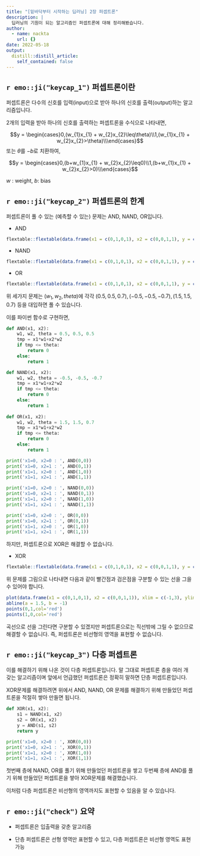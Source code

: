 ```yaml
---
title: "[밑바닥부터 시작하는 딥러닝] 2장 퍼셉트론"
description: |
  딥러닝의 기원이 되는 알고리즘인 퍼셉트론에 대해 정리해봤습니다.
author:
  - name: nackta
    url: {}
date: 2022-05-18
output:
  distill::distill_article:
    self_contained: false
---
```


## `r emo::ji("keycap_1")` 퍼셉트론이란

퍼셉트론은 다수의 신호를 입력(input)으로 받아 하나의 신호를 출력(output)하는 알고리즘입니다.

2개의 입력을 받아 하나의 신호를 출력하는 퍼셉트론을 수식으로 나타내면,

$$y = \begin{cases}0,(w_{1}x_{1} + w_{2}x_{2}\leq\theta)\\1,(w_{1}x_{1} + w_{2}x_{2}>\theta)\\\end{cases}$$ 또는 $\theta$를 $-b$로 치환하여,

$$y = \begin{cases}0,(b+w_{1}x_{1} + w_{2}x_{2}\leq0)\\1,(b+w_{1}x_{1} + w_{2}x_{2}>0)\\\end{cases}$$

$w$ : weight, $b$: bias


## `r emo::ji("keycap_2")` 퍼셉트론의 한계

퍼셉트론이 풀 수 있는 (예측할 수 있는) 문제는 AND, NAND, OR입니다.

- AND

```r
flextable::flextable(data.frame(x1 = c(0,1,0,1), x2 = c(0,0,1,1), y = c(0,0,0,1)))
```

- NAND

```r
flextable::flextable(data.frame(x1 = c(0,1,0,1), x2 = c(0,0,1,1), y = c(1,1,1,0)))
```

- OR

```r
flextable::flextable(data.frame(x1 = c(0,1,0,1), x2 = c(0,0,1,1), y = c(0,1,1,1)))
```
위 세가지 문제는 $(w_1, w_2, theta)$에 각각 $(0.5, 0.5, 0.7), (-0.5, -0.5, -0.7), (1.5, 1.5, 0.7)$ 등을 대입하면 풀 수 있습니다.

이를 파이썬 함수로 구현하면,

```python
def AND(x1, x2):
    w1, w2, theta = 0.5, 0.5, 0.5
    tmp = x1*w1+x2*w2
    if tmp <= theta:
        return 0
    else:
        return 1

def NAND(x1, x2):
    w1, w2, theta = -0.5, -0.5, -0.7
    tmp = x1*w1+x2*w2
    if tmp <= theta:
        return 0
    else:
        return 1
    
def OR(x1, x2):
    w1, w2, theta = 1.5, 1.5, 0.7
    tmp = x1*w1+x2*w2
    if tmp <= theta:
        return 0
    else:
        return 1

print('x1=0, x2=0 : ', AND(0,0))
print('x1=0, x2=1 : ', AND(0,1))
print('x1=1, x2=0 : ', AND(1,0))
print('x1=1, x2=1 : ', AND(1,1))

print('x1=0, x2=0 : ', NAND(0,0))
print('x1=0, x2=1 : ', NAND(0,1))
print('x1=1, x2=0 : ', NAND(1,0))
print('x1=1, x2=1 : ', NAND(1,1))

print('x1=0, x2=0 : ', OR(0,0))
print('x1=0, x2=1 : ', OR(0,1))
print('x1=1, x2=0 : ', OR(1,0))
print('x1=1, x2=1 : ', OR(1,1))
```

하지만, 퍼셉트론으로 XOR은 해결할 수 없습니다.

- XOR

```r
flextable::flextable(data.frame(x1 = c(0,1,0,1), x2 = c(0,0,1,1), y = c(0,1,1,0)))
```

위 문제를 그림으로 나타내면 다음과 같이 빨간점과 검은점을 구분할 수 있는 선을 그을 수 있어야 합니다.

```r
plot(data.frame(x1 = c(0,1,0,1), x2 = c(0,0,1,1)), xlim = c(-1,3), ylim = c(-1,3))
abline(a = 1.5, b = -1)
points(0,1,col='red')
points(1,0,col='red')
```

곡선으로 선을 그린다면 구분할 수 있겠지만 퍼셉트론으로는 직선밖에 그릴 수 없으므로 해결할 수 없습니다. 즉, 퍼셉트론은 비선형의 영역을 표현할 수 없습니다.

## `r emo::ji("keycap_3")` 다층 퍼셉트론

이를 해결하기 위해 나온 것이 다층 퍼셉트론입니다. 말 그대로 퍼셉트론 층을 여러 개 갖는 알고리즘이며 앞에서 언급했던 퍼셉트론은 정확히 말하면 단층 퍼셉트론입니다.

XOR문제를 해결하려면 위에서 AND, NAND, OR 문제를 해결하기 위해 만들었던 퍼셉트론을 적절히 쌓아 만들면 됩니다. 

```python
def XOR(x1, x2):
    s1 = NAND(x1, x2)
    s2 = OR(x1, x2)
    y = AND(s1, s2)
    return y

print('x1=0, x2=0 : ', XOR(0,0))
print('x1=0, x2=1 : ', XOR(0,1))
print('x1=1, x2=0 : ', XOR(1,0))
print('x1=1, x2=1 : ', XOR(1,1))
```

첫번째 층에 NAND, OR를 풀기 위해 만들었던 퍼셉트론을 쌓고 두번째 층에 AND를 풀기 위해 만들었던 퍼셉트론을 쌓아 XOR문제를 해결했습니다.

이처럼 다층 퍼셉트론은 비선형의 영역까지도 표현할 수 있음을 알 수 있습니다.

## `r emo::ji("check")` 요약

- 퍼셉트론은 입출력을 갖춘 알고리즘

- 단층 퍼셉트론은 선형 영역만 표현할 수 있고, 다층 퍼셉트론은 비선형 영역도 표현 가능
